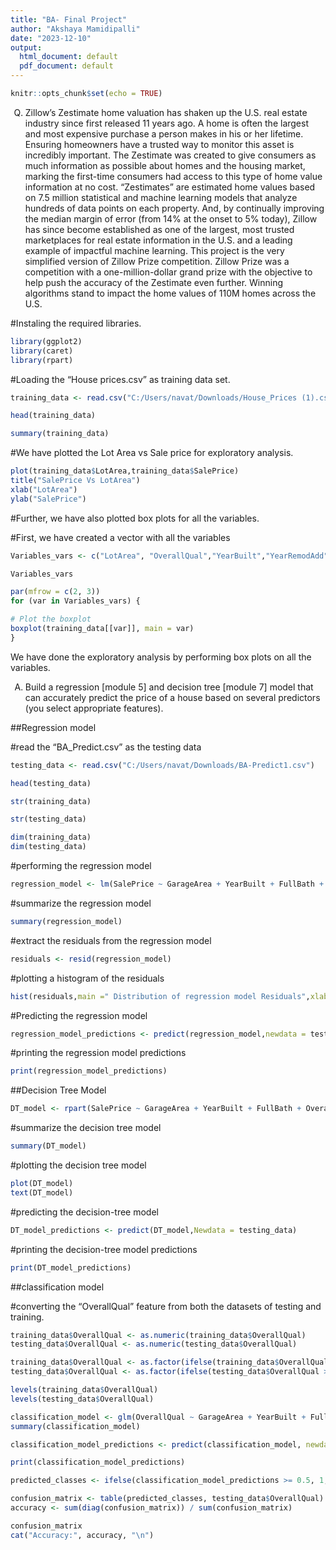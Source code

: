 ---
title: "BA- Final Project"
author: "Akshaya Mamidipalli"
date: "2023-12-10"
output:
  html_document: default
  pdf_document: default
---

```{r setup, include=FALSE}
knitr::opts_chunk$set(echo = TRUE)
```

Q) Zillow's Zestimate home valuation has shaken up the U.S. real estate industry since first released 11 years
ago. A home is often the largest and most expensive purchase a person makes in his or her lifetime.
Ensuring homeowners have a trusted way to monitor this asset is incredibly important. The Zestimate
was created to give consumers as much information as possible about homes and the housing market,
marking the first-time consumers had access to this type of home value information at no cost.
"Zestimates" are estimated home values based on 7.5 million statistical and machine learning models
that analyze hundreds of data points on each property. And, by continually improving the median margin
of error (from 14% at the onset to 5% today), Zillow has since become established as one of the largest,
most trusted marketplaces for real estate information in the U.S. and a leading example of impactful
machine learning. This project is the very simplified version of Zillow Prize competition. Zillow Prize was
a competition with a one-million-dollar grand prize with the objective to help push the accuracy of the
Zestimate even further. Winning algorithms stand to impact the home values of 110M homes across the
U.S.

#Instaling the required libraries.
```{r}
library(ggplot2)
library(caret)
library(rpart)
```

#Loading the "House prices.csv" as training data set.
```{r}
training_data <- read.csv("C:/Users/navat/Downloads/House_Prices (1).csv")
```

```{r}
head(training_data)
```

```{r}
summary(training_data)
```

#We have plotted the Lot Area vs Sale price for exploratory analysis.

```{r}
plot(training_data$LotArea,training_data$SalePrice)
title("SalePrice Vs LotArea")
xlab("LotArea")
ylab("SalePrice")

```
#Further, we have also plotted box plots for all the variables. 

#First, we have created a vector with all the variables
```{r}
Variables_vars <- c("LotArea", "OverallQual","YearBuilt","YearRemodAdd","BsmtFinSF1","FullBath","HalfBath","BedroomAbvGr", "TotRmsAbvGrd","Fireplaces","GarageArea", "YrSold", "SalePrice")

Variables_vars
```

```{r}
par(mfrow = c(2, 3))
for (var in Variables_vars) {

# Plot the boxplot
boxplot(training_data[[var]], main = var)
}
```
We have done the exploratory analysis by performing box plots on all the variables. 

A) Build a regression [module 5] and decision tree [module 7] model that can accurately predict the
price of a house based on several predictors (you select appropriate features).

##Regression model

#read the "BA_Predict.csv" as the testing data

```{r}
testing_data <- read.csv("C:/Users/navat/Downloads/BA-Predict1.csv")
```

```{r}
head(testing_data)
```

```{r}
str(training_data)
```

```{r}
str(testing_data)
```

```{r}
dim(training_data)
dim(testing_data)
```

#performing the regression model 

```{r}
regression_model <- lm(SalePrice ~ GarageArea + YearBuilt + FullBath + OverallQual + LotArea + BsmtFinSF1 + YearRemodAdd + Fireplaces , data = training_data)
```

#summarize the regression model

```{r}
summary(regression_model)
```

#extract the residuals from the regression model

```{r}
residuals <- resid(regression_model)
```

#plotting a histogram of the residuals

```{r}
hist(residuals,main =" Distribution of regression model Residuals",xlab= "residuals")
```

#Predicting the regression model 

```{r}
regression_model_predictions <- predict(regression_model,newdata = testing_data)
```

#printing the regression model predictions

```{r}
print(regression_model_predictions)
```

##Decision Tree Model

```{r}
DT_model <- rpart(SalePrice ~ GarageArea + YearBuilt + FullBath + OverallQual + LotArea + BsmtFinSF1 + YearRemodAdd + Fireplaces , data = training_data)
```

#summarize the decision tree model

```{r}
summary(DT_model)
```

#plotting the decision tree model

```{r}
plot(DT_model)
text(DT_model)
```

#predicting the decision-tree model

```{r}
DT_model_predictions <- predict(DT_model,Newdata = testing_data)
```

#printing the decision-tree model predictions

```{r}
print(DT_model_predictions)
```

##classification model

#converting the "OverallQual" feature from both the datasets of testing and training.

```{r}
training_data$OverallQual <- as.numeric(training_data$OverallQual)
testing_data$OverallQual <- as.numeric(testing_data$OverallQual)

```

```{r}
training_data$OverallQual <- as.factor(ifelse(training_data$OverallQual >= 7, 1, 0))
testing_data$OverallQual <- as.factor(ifelse(testing_data$OverallQual >= 7, 1, 0))

levels(training_data$OverallQual)
levels(testing_data$OverallQual)

classification_model <- glm(OverallQual ~ GarageArea + YearBuilt + FullBath + LotArea + BsmtFinSF1 + YearRemodAdd + Fireplaces, data = training_data, family = "binomial")
summary(classification_model)
```

```{r}
classification_model_predictions <- predict(classification_model, newdata = testing_data , type = "response")
```

```{r}
print(classification_model_predictions)

```

```{r}

predicted_classes <- ifelse(classification_model_predictions >= 0.5, 1, 0)

confusion_matrix <- table(predicted_classes, testing_data$OverallQual)
accuracy <- sum(diag(confusion_matrix)) / sum(confusion_matrix)

confusion_matrix
cat("Accuracy:", accuracy, "\n")

```


